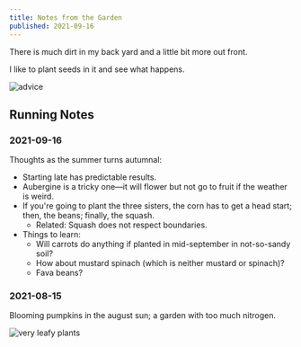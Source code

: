 ```yaml
---
title: Notes from the Garden
published: 2021-09-16
---
```


There is much dirt in my back yard and a little bit more out front.

I like to plant seeds in it and see what happens.

![advice](/images/blog/garden/advice.jpeg)

## Running Notes

### 2021-09-16
Thoughts as the summer turns autumnal:
- Starting late has predictable results.
- Aubergine is a tricky one—it will flower but not go to fruit if the weather is weird.
- If you're going to plant the three sisters, the corn has to get a head start; then, the beans; finally, the squash.
  - Related: Squash does not respect boundaries.
- Things to learn: 
  - Will carrots do anything if planted in mid-september in not-so-sandy soil?
  - How about mustard spinach (which is neither mustard or spinach)?
  - Fava beans?
  
### 2021-08-15
Blooming pumpkins in the august sun; a garden with too much nitrogen.

![very leafy plants](/images/blog/garden/too-much-nitrogen.jpeg)
